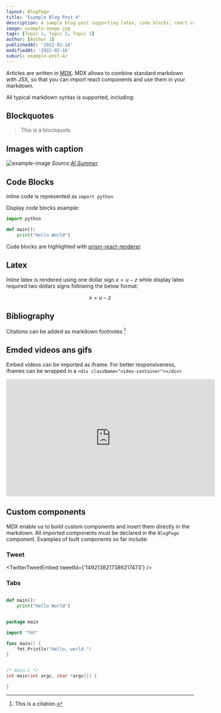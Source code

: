 ```yaml
---
layout: BlogPage
title: 'Example Blog Post 4'
description: A sample blog post supporting latex, code blocks, react components and more
image: example-image.jpg
tags: [Topic 1, Topic 2, Topic 3]
author: [Author 1]
publishedAt: '2022-02-16'
modifiedAt: '2022-02-16'
suburl: example-post-4/
---
```


Articles are written in [MDX](https://mdxjs.com/). MDX allows to combine standard markdown with JSX, so that you can import react components and use them in your markdown.

All typical markdown syntax is supported, including:    

## Blockquotes

> This is a blockquote.

## Images with caption

![example-image](example-image.jpg)
*Source:[AI Summer](theaisummer.com)*


## Code Blocks

Inline code is represented as `import python`

Display code blocks example:

```python
import python

def main():
    print("Hello World")
```

Code blocks are highlighted with [prism-react-renderer](https://github.com/FormidableLabs/prism-react-renderer)

## Latex

Inline latex is rendered using one dollar sign $x=u-z$ while display latex required two dollars signs following the below format:

$$
x=u-z
$$

## Bibliography

Citations can be added as markdown footnotes [^1]

[^1]: This is a citation.

## Emded videos ans gifs

Embed videos can be imported as iframe. For better responsiveness, iframes can be wrapped in a `<div className="video-container"></div> `

<iframe width="560" height="315" src="https://www.youtube.com/embed/aircAruvnKk" title="YouTube video player" frameborder="0" allow="accelerometer; autoplay; clipboard-write; encrypted-media; gyroscope; picture-in-picture" allowfullscreen></iframe>

## Custom components

MDX enable us to build custom components and insert them directly in the markdown. All imported components must be declared in the `BlogPage` component. Examples of built components so far include:

### Tweet

<TwitterTweetEmbed tweetId={'1492138217386217473'} />

### Tabs

<Tabs size={3}>
<Tab label="Python">

```python

def main():
    print("Hello World")

```

</Tab>

<Tab label="Go">

```go

package main

import "fmt"

func main() {
	fmt.Println("Hello, world.")
}


```

</Tab>

<Tab label="C">

```c

/* main.c */
int main(int argc, char *argv[]) {

}

```

</Tab>

</Tabs>